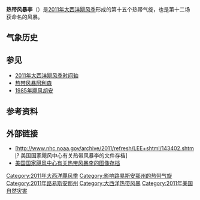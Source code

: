 {{multiple issues|
{{expand|time=2018-09-24T03:22:58+00:00}}
{{expert|time=2018-09-24T03:22:58+00:00}}
{{no footnotes|time=2018-09-24T03:22:58+00:00}}
}}
{{noteTA
|G1=USState
}}
{{Infobox hurricane
| Name=热带风暴李<br />{{lang|en|Tropical Storm Lee}}
| Type=热带风暴
| Year=2011
| Basin=Atl
| Image location=Tropical Storm Lee on 2nd Sept 2011.JPG
| Image name=9月2日，接近最高强度的热带风暴李
| Formed=2011年9月2日
| Dissipated=2011年9月6日
| Extratropical=9月5日
| 1-min winds=50
| Pressure=986
| Damages=1600
| Fatalities=共18人
| Areas=[[美国墨西哥湾沿岸地区|美国墨西哥湾沿岸地区]]和[[美国东部|美国东部]]
| Hurricane season=[[2011年大西洋飓风季|2011年大西洋飓风季]]
}}
'''热带风暴李'''（{{lang-en|Tropical Storm Lee}}）是[[2011年大西洋飓风季|2011年大西洋飓风季]]形成的第十五个热带气旋，也是第十二场获命名的风暴。

== 气象历史 ==
{{storm path|Lee 2011 track.png}}

== 参见 ==
{{Portal|热带气旋}}
*[[2011年大西洋飓风季时间轴|2011年大西洋飓风季时间轴]]
*[[热带风暴阿利森|热带风暴阿利森]]
*[[1985年飓风胡安|1985年飓风胡安]]

== 参考资料 ==
{{reflist| colwidth = 30em}}

== 外部链接 ==
{{Commons category|Tropical Storm Lee (2011)}}
* [http://www.nhc.noaa.gov/archive/2011/refresh/LEE+shtml/143402.shtml? 美国国家飓风中心有关热带风暴李的文件存档]{{Wayback|url=http://www.nhc.noaa.gov/archive/2011/refresh/LEE+shtml/143402.shtml |date=20200413173716 }}
* [http://www.nhc.noaa.gov/archive/2011/LEE_graphics.shtml 美国国家飓风中心有关热带风暴李的图像存档]{{Wayback|url=http://www.nhc.noaa.gov/archive/2011/LEE_graphics.shtml |date=20201023144443 }}

{{2011 Atlantic hurricane season buttons}}

[[Category:2011年大西洋飓风季|Category:2011年大西洋飓风季]]
[[Category:影响路易斯安那州的热带气旋|Category:影响路易斯安那州的热带气旋]]
[[Category:2011年路易斯安那州|Category:2011年路易斯安那州]]
[[Category:大西洋热带风暴|Category:大西洋热带风暴]]
[[Category:2011年美国自然灾害|Category:2011年美国自然灾害]]